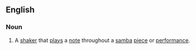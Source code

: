 ==English==

===Noun===
{{en-noun}}

# {{musical instruments}} A [[shaker]] that [[plays]] a [[note]] throughout a [[samba]] [[piece]] or [[performance]].